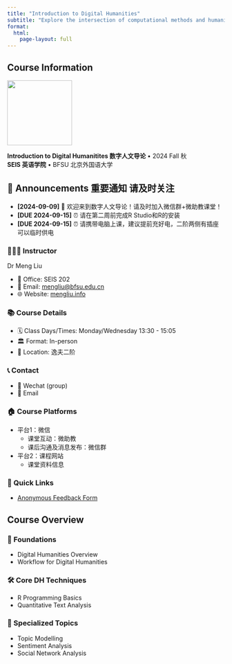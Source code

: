 ```yaml
---
title: "Introduction to Digital Humanities"
subtitle: "Explore the intersection of computational methods and humanities"
format:
  html:
    page-layout: full
---
```


## Course Information {.unnumbered}

::: {.grid}
::: {.g-col-4}
![](images/dh.png){width=150px fig-align="left"}
:::
::: {.g-col-6}
**Introduction to Digital Humanitites 数字人文导论** • 2024 Fall 秋  
**SEIS 英语学院** • BFSU 北京外国语大学
:::
:::


::: {.panel-tabset .course-updates}

## 📢 Announcements 重要通知 请及时关注

::: {.callout-note appearance="minimal"}
- **[2024-09-09]** 📢 欢迎来到数字人文导论！请及时加入微信群+微助教课堂！
- **[DUE 2024-09-15]** ⏰ 请在第二周前完成R Studio和R的安装
- **[DUE 2024-09-15]** ⏰ 请携带电脑上课，建议提前充好电，二阶两侧有插座可以临时供电
:::

:::

::: {.grid}

::: {.g-col-4}
### 👩🏻‍🏫 Instructor
Dr Meng Liu

- 🏢 Office: SEIS 202
- 📧 Email: [mengliu@bfsu.edu.cn](mailto:mengliu@bfsu.edu.cn)
- 🌐 Website: [mengliu.info](https://mengliu.info)
:::

::: {.g-col-4}
### 📚 Course Details

- 🗓️ Class Days/Times: Monday/Wednesday 13:30 - 15:05
- 🏛️ Format: In-person
- 📍 Location: 逸夫二阶
:::

::: {.g-col-4}
### 📞 Contact
- 💬 Wechat (group) 
- 📧 Email
:::

:::

::: {.grid}
::: {.g-col-4}
### 🏠 Course Platforms 

- 平台1：微信
   - 课堂互动：微助教
   - 课后沟通及消息发布：微信群
- 平台2：课程网站
   - 课堂资料信息

:::

::: {.g-col-4}
### 🔗 Quick Links 

- [Anonymous Feedback Form]()

:::
:::

## Course Overview {.unnumbered}

::: {.grid}

::: {.g-col-4}
### 🌱 Foundations

- Digital Humanities Overview
- Workflow for Digital Humanities 
:::

::: {.g-col-4}
### 🛠️ Core DH Techniques

- R Programming Basics
- Quantitative Text Analysis
:::

::: {.g-col-4}
### 🚀 Specialized Topics

- Topic Modelling
- Sentiment Analysis
- Social Network Analysis
:::

:::